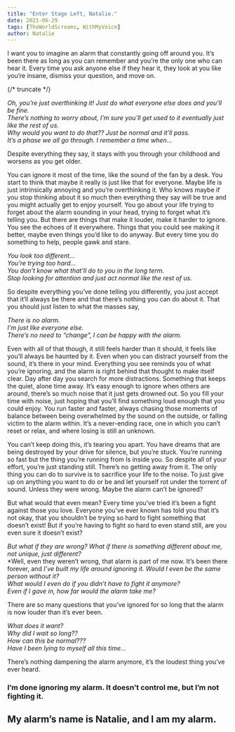 ```yaml
---
title: "Enter Stage Left, Natalie."
date: 2021-06-29
tags: [TheWorldScreams, WithMyVoice]
author: Natalie
---
```


I want you to imagine an alarm that constantly going off around you. It’s been there as long as you can remember and you’re the only one who can hear it. Every time you ask anyone else if they hear it, they look at you like you’re insane, dismiss your question, and move on.

{/* truncate */}

*Oh, you’re just overthinking it! Just do what everyone else does and you’ll be fine.*  
*There’s nothing to worry about, I’m sure you’ll get used to it eventually just like the rest of us.*  
*Why would you want to do that?? Just be normal and it’ll pass.*  
*It’s a phase we all go through. I remember a time when…*  

Despite everything they say, it stays with you through your childhood and worsens as you get older.

You can ignore it most of the time, like the sound of the fan by a desk. You start to think that maybe it really is just like that for everyone. Maybe life is just intrinsically annoying and you’re overthinking it. Who knows maybe if you stop thinking about it so much then everything they say will be true and you might actually get to enjoy yourself.
You go about your life trying to forget about the alarm sounding in your head, trying to forget what it’s telling you. But there are things that make it louder, make it harder to ignore. You see the echoes of it everywhere. Things that you could see making it better, maybe even things you’d like to do anyway. But every time you do something to help, people gawk and stare.

*You look too different...*  
*You’re trying too hard...*  
*You don’t know what that’ll do to you in the long term.*  
*Stop looking for attention and just act normal like the rest of us.*  

So despite everything you’ve done telling you differently, you just accept that it’ll always be there and that there’s nothing you can do about it. That you should just listen to what the masses say,

*There is no alarm.*  
*I’m just like everyone else.*  
*There’s no need to “change”, I can be happy with the alarm.*  

Even with all of that though, it still feels harder than it should, it feels like you’ll always be haunted by it. Even when you can distract yourself from the sound, it’s there in your mind. Everything you see reminds you of what you’re ignoring, and the alarm is right behind that thought to make itself clear. Day after day you search for more distractions. Something that keeps the quiet, alone time away.
It’s easy enough to ignore when others are around, there’s so much noise that it just gets drowned out. So you fill your time with noise, just hoping that you’ll find something loud enough that you could enjoy. You run faster and faster, always chasing those moments of balance between being overwhelmed by the sound on the outside, or falling victim to the alarm within. It’s a never-ending race, one in which you can’t reset or relax, and where losing is still an unknown.

You can’t keep doing this, it’s tearing you apart. You have dreams that are being destroyed by your drive for silence, but you’re stuck. You’re running so fast but the thing you’re running from Is inside you. So despite all of your effort, you’re just standing still. There’s no getting away from it. The only thing you can do to survive is to sacrifice your life to the noise. To just give up on anything you want to do or be and let yourself rot under the torrent of sound. Unless they were wrong. Maybe the alarm can’t be ignored?

But what would that even mean? Every time you’ve tried it’s been a fight against those you love. Everyone you’ve ever known has told you that it’s not okay, that you shouldn’t be trying so hard to fight something that doesn’t exist! But if you’re having to fight so hard to even stand still, are you even sure it doesn’t exist?

*But what if they are wrong? What if there is something different about me, not unique, just different?*  
*Well, even they weren’t wrong, that alarm is part of me now. It’s been there forever, and *I’ve built my life around ignoring it. Would I even be the same person without it?*  
*What would I even do if you didn’t have to fight it anymore?*  
*Even if I gave in, how far would the alarm take me?*  

There are so many questions that you’ve ignored for so long that the alarm is now louder than it’s ever been.

*What does it want?*  
*Why did I wait so long??*  
*How can this be normal???*  
*Have I been lying to myself all this time...*  

There’s nothing dampening the alarm anymore, it’s the loudest thing you’ve ever heard.

### I’m done ignoring my alarm. It doesn’t control me, but I’m not fighting it.
## My alarm’s name is Natalie, and I am my alarm.